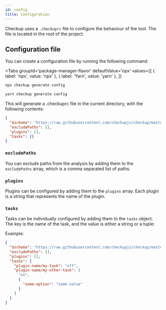 ```yaml
---
id: config
title: Configuration
---
```


Checkup uses a `.checkuprc` file to configure the behaviour of the tool. The file is located in the root of the project.

## Configuration file

You can create a configuration file by running the following command:

<Tabs
  groupId='package-manager-flavor'
  defaultValue='npx'
  values={[
    { label: 'npx', value: 'npx' },
    { label: 'Yarn', value: 'yarn' },
  ]}
>
  <TabItem value='npx'>

```bash
npx checkup generate config
```

  </TabItem>
  <TabItem value='yarn'>

```bash
yarn checkup generate config
```

  </TabItem>
</Tabs>

This will generate a .checkuprc file in the current directory, with the following contents:

```json title=".checkuprc"
{
  "$schema": "https://raw.githubusercontent.com/checkupjs/checkup/master/packages/core/src/schemas/config-schema.json",
  "excludePaths": [],
  "plugins": [],
  "tasks": {}
}
```

### `excludePaths`

You can exclude paths from the analysis by adding them to the `excludePaths` array, which is a comma separated list of paths.

### `plugins`

Plugins can be configured by adding them to the `plugins` array. Each plugin is a string that represents the name of the plugin.

### `tasks`

Tasks can be individually configured by adding them to the `tasks` object. The key is the name of the task, and the value is either a string or a tuple:

Example:

```json
{
  "$schema": "https://raw.githubusercontent.com/checkupjs/checkup/master/packages/core/src/schemas/config-schema.json",
  "excludePaths": [],
  "plugins": [],
  "tasks": {
    "plugin-name/my-task": "off",
    "plugin-name/my-other-task": [
      "on",
      {
        "some-option": "some-value"
      }
    ]
  }
}
```
